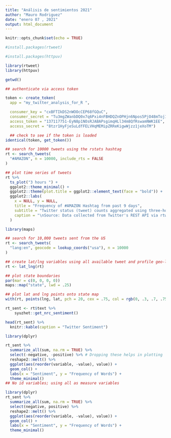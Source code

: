 ---
title: "Análisis de sentimientos 2021"
author: "Mauro Rodriguez"
date: "enero 07 , 2021"
output: html_document
---

```{r setup, include=FALSE}
knitr::opts_chunk$set(echo = TRUE)
```

```{r}
#install.packages(rtweet)

#install.packages(httpuv)

library(rtweet)
library(httpuv)
```

```{r}
getwd()
```


```{r}
## authenticate via access token

token <- create_token(
  app = "my_twitter_analysis_for_R ",

  consumer_key = "cxBFTIkDS2nWOOcCEP68fGQuC",
  consumer_secret = "Tu3mgZWanbDQ0x7q6Pxi4nFBHDQZnOPHjn6Npos5PjO48mToj1",
  access_token = "137117751-EyN8p1NOsRJABAPsgimqHLl34m8QfRswamNWK1EE",
  access_secret = "8tzr1HyFjeSuLdfFELVHqMEMipZRReKigwWjzz1jeXoTM")

```

```{r}

  ## check to see if the token is loaded
identical(token, get_token())
```

```{r}
## search for 10000 tweets using the rstats hashtag
rt <- search_tweets(
  "#AMAZON", n = 10000, include_rts = FALSE
)
```

```{r}

## plot time series of tweets
rt %>%
  ts_plot("3 hours ") +
  ggplot2::theme_minimal() +
  ggplot2::theme(plot.title = ggplot2::element_text(face = "bold")) +
  ggplot2::labs(
    x = NULL, y = NULL,
    title = "Frequency of #AMAZON Hashtag from past 9 days",
    subtitle = "Twitter status (tweet) counts aggregated using three-hour intervals",
    caption = "\nSource: Data collected from Twitter's REST API via rtweet, Mauro Rodríguez PhD."
  )
```

```{r}
library(maps)
```

```{r}

## search for 10,000 tweets sent from the US
rt <- search_tweets(
  "lang:en", geocode = lookup_coords("usa"), n = 10000
)

## create lat/lng variables using all available tweet and profile geo-location data
rt <- lat_lng(rt)

## plot state boundaries
par(mar = c(0, 0, 0, 0))
maps::map("state", lwd = .25)

## plot lat and lng points onto state map
with(rt, points(lng, lat, pch = 20, cex = .75, col = rgb(0, .3, .7, .75)))

```


```{r}
rt_sent <- rt$text %>% 
    syuzhet::get_nrc_sentiment()

head(rt_sent) %>% 
  knitr::kable(caption = "Twitter Sentiment")

```

```{r}
library(dplyr)
```


```{r}
rt_sent %>% 
  summarize_all(sum, na.rm = TRUE) %>% 
  select(-negative, -positive) %>% # Dropping these helps in plotting
  reshape2::melt() %>% 
  ggplot(aes(reorder(variable, -value), value)) +
  geom_col() +
  labs(x = "Sentiment", y = "Frequency of Words") +
  theme_minimal()
## No id variables; using all as measure variables

```


```{r}

library(dplyr)
rt_sent %>% 
  summarize_all(sum, na.rm = TRUE) %>% 
  select(negative, positive) %>% 
  reshape2::melt() %>% 
  ggplot(aes(reorder(variable, -value), value)) +
  geom_col() +
  labs(x = "Sentiment", y = "Frequency of Words") +
  theme_minimal()
```

